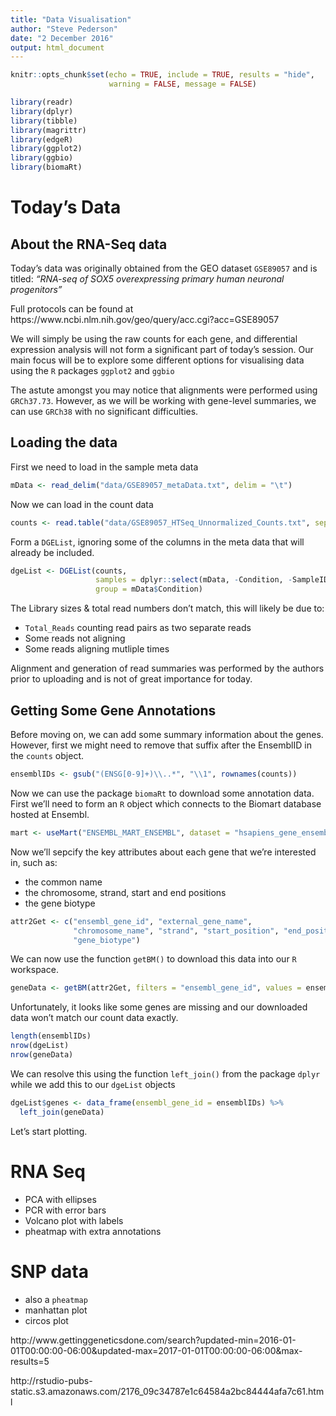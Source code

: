 ```yaml
---
title: "Data Visualisation"
author: "Steve Pederson"
date: "2 December 2016"
output: html_document
---
```


```r
knitr::opts_chunk$set(echo = TRUE, include = TRUE, results = "hide",
                      warning = FALSE, message = FALSE)
```

```r
library(readr)
library(dplyr)
library(tibble)
library(magrittr)
library(edgeR)
library(ggplot2)
library(ggbio)
library(biomaRt)
```



# Today's Data

## About the RNA-Seq data

Today's data was originally obtained from the GEO dataset `GSE89057` and is titled: _"RNA-seq of SOX5 overexpressing primary human neuronal progenitors"_

Full protocols can be found at https://www.ncbi.nlm.nih.gov/geo/query/acc.cgi?acc=GSE89057

We will simply be using the raw counts for each gene, and differential expression analysis will not form a significant part of today's session.
Our main focus will be to explore some different options for visualising data using the `R` packages `ggplot2` and `ggbio`

The astute amongst you may notice that alignments were performed using `GRCh37.73`.
However, as we will be working with gene-level summaries, we can use `GRCh38` with no significant difficulties.

## Loading the data

First we need to load in the sample meta data

```r
mData <- read_delim("data/GSE89057_metaData.txt", delim = "\t")
```

Now we can load in the count data

```r
counts <- read.table("data/GSE89057_HTSeq_Unnormalized_Counts.txt", sep = "\t", row.names = 1) 
```

Form a `DGEList`, ignoring some of the columns in the meta data that will already be included.

```r
dgeList <- DGEList(counts, 
                   samples = dplyr::select(mData, -Condition, -SampleID), 
                   group = mData$Condition)
```

The Library sizes & total read numbers don't match, this will likely be due to:

- `Total_Reads` counting read pairs as two separate reads
- Some reads not aligning
- Some reads aligning mutliple times

Alignment and generation of read summaries was performed by the authors prior to uploading and is not of great importance for today.

## Getting Some Gene Annotations

Before moving on, we can add some summary information about the genes.
However, first we might need to remove that suffix after the EnsemblID in the `counts` object.

```r
ensemblIDs <- gsub("(ENSG[0-9]+)\\..*", "\\1", rownames(counts))
```

Now we can use the package `biomaRt` to download some annotation data.
First we'll need to form an `R` object which connects to the Biomart database hosted at Ensembl.

```r
mart <- useMart("ENSEMBL_MART_ENSEMBL", dataset = "hsapiens_gene_ensembl")
```


Now we'll sepcify the key attributes about each gene that we're interested in, such as:

- the common name
- the chromosome, strand, start and end positions
- the gene biotype

```r
attr2Get <- c("ensembl_gene_id", "external_gene_name", 
              "chromosome_name", "strand", "start_position", "end_position", 
              "gene_biotype")
```

We can now use the function `getBM()` to download this data into our `R` workspace.

```r
geneData <- getBM(attr2Get, filters = "ensembl_gene_id", values = ensemblIDs, mart = mart)
```

Unfortunately, it looks like some genes are missing and our downloaded data won't match our count data exactly.

```r
length(ensemblIDs)
nrow(dgeList)
nrow(geneData)
```

We can resolve this using the function `left_join()` from the package `dplyr` while we add this to our `dgeList` objects

```r
dgeList$genes <- data_frame(ensembl_gene_id = ensemblIDs) %>%
  left_join(geneData)
```


Let's start plotting.


# RNA Seq

- PCA with ellipses
- PCR with error bars
- Volcano plot with labels
- pheatmap with extra annotations

# SNP data
- also a `pheatmap`
- manhattan plot
- circos plot

http://www.gettinggeneticsdone.com/search?updated-min=2016-01-01T00:00:00-06:00&updated-max=2017-01-01T00:00:00-06:00&max-results=5

http://rstudio-pubs-static.s3.amazonaws.com/2176_09c34787e1c64584a2bc84444afa7c61.html

